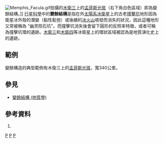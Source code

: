 <!--The following text was taken from the existing "Palimpsest" article. It was thought that a specific article should be generated, as there are more and more references to palimpsests as we investigate planets and their moons. -->
[[File:Memphis_Facula.gif|thumb]]拍攝的[[木衛三|木衛三]]上的[[孟菲斯光斑|孟菲斯光斑]]（右下角白色區域）即為變餘結構。]]
[[行星科學|行星科學]]中的'''變餘結構'''是指在外[[太陽系|太陽系]][[冰衛星|冰衛星]]上的古老[[撞擊坑|撞擊坑]]地形因為衛星冰外殼的潛變（黏性鬆弛）或後續的[[冰火山|冰火山]]噴發而消失的狀況，因此這種地形又常被稱為 "幽灵陨石坑"。而撞擊坑消失後會留下圓形的反照率特徵，或者可稱為撞擊坑環的遺跡。[[木衛三|木衛三]]和[[木衛四|木衛四]]等冰衛星上的環狀區域被認為是地質演化史上的遺跡。

==範例==
變餘構造的典型範例有木衛三上的[[孟菲斯光斑|孟菲斯光斑]]，寬340公里。

==參見==
*[[變餘結構_(地質學)|變餘結構 (地質學)]]

==參考資料==
{{refbegin}}
# {{Cite book | last = Harland | first = D. M. | authorlink =  | title = Jupiter Odyssey | publisher = [[施普林格科學+商業媒體|Springer Praxis]] | series =  | edition = 1st | date = 2000-11-10 | location =  | pages = 448 (see pp. 136–137) | language =  | url = http://google.com/books?id=QtxVTDhrRAEC&pg=PA136 | id =  | isbn = 978-1852333010 | mr =  | zbl =  | jfm =  | oclc = 44461919 | access-date = 2012-03-02 | archive-date = 2012-11-13 | archive-url = https://web.archive.org/web/20121113084337/http://www.google.com/books?id=QtxVTDhrRAEC&pg=PA136 | dead-url = no }}
{{refend}}

[[Category:行星地质学|P]]
[[Category:太陽系天體表面特徵|P]]
[[Category:隕石坑|P]]